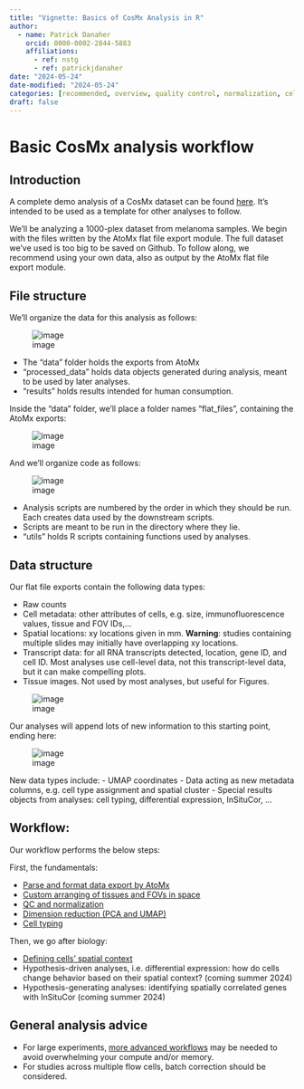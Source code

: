 ```yaml
---
title: "Vignette: Basics of CosMx Analysis in R"
author:
  - name: Patrick Danaher
    orcid: 0000-0002-2844-5883
    affiliations:
      - ref: nstg
      - ref: patrickjdanaher
date: "2024-05-24"
date-modified: "2024-05-24"
categories: [recommended, overview, quality control, normalization, cell typing, pre-processing]
draft: false
---
```


# Basic CosMx analysis workflow

## Introduction

A complete demo analysis of a CosMx dataset can be found [here]("https://github.com/Nanostring-Biostats/CosMx-Analysis-Scratch-Space/tree/Main/_code/vignette"). 
It's intended to be used as a template for other analyses to follow. 

We'll be analyzing a 1000-plex dataset from melanoma samples.
We begin with the files written by the AtoMx flat file export module. 
The full dataset we've used is too big to be saved on Github. 
To follow along, we recommend using your own data, also as output by the AtoMx flat file export module.

## File structure

We'll organize the data for this analysis as follows:

![image](https://github.com/Nanostring-Biostats/CosMx-Analysis-Scratch-Space/assets/4357938/19fbb937-4d5a-414a-9c08-1577860c0225)

- The "data" folder holds the exports from AtoMx
- "processed_data" holds data objects generated during analysis, meant to be used by later analyses. 
- "results" holds results intended for human consumption.

Inside the "data" folder, we'll place a folder names "flat_files", containing the AtoMx exports:

![image](https://github.com/Nanostring-Biostats/CosMx-Analysis-Scratch-Space/assets/4357938/a29d3832-5d47-4179-a966-f7c6ef666b94)

And we'll organize code as follows:

![image](https://github.com/Nanostring-Biostats/CosMx-Analysis-Scratch-Space/assets/4357938/effb200a-31db-4c0e-b0b0-d92d42eef459)

- Analysis scripts are numbered by the order in which they should be run. Each creates data used by the downstream scripts. 
- Scripts are meant to be run in the directory where they lie.
- "utils" holds R scripts containing functions used by analyses.
  
## Data structure

Our flat file exports contain the following data types:

- Raw counts
- Cell metadata: other attributes of cells, e.g. size, immunofluorescence values, tissue and FOV IDs,...
- Spatial locations: xy locations given in mm. **Warning**: studies containing multiple slides may initially have overlapping xy locations.
- Transcript data: for all RNA transcripts detected, location, gene ID, and cell ID. Most analyses use cell-level data, not this transcript-level data, but it can make compelling plots.
- Tissue images. Not used by most analyses, but useful for Figures. 

![image](img/data_before.png)

Our analyses will append lots of new information to this starting point, ending here:

![image](img/data_after.png)

New data types include:
- UMAP coordinates
- Data acting as new metadata columns, e.g. cell type assignment and spatial cluster
- Special results objects from analyses: cell typing, differential expression, InSituCor, ...



## Workflow:

Our workflow performs the below steps:

First, the fundamentals:

- [Parse and format data export by AtoMx](https://github.com/Nanostring-Biostats/CosMx-Analysis-Scratch-Space/blob/Main/_code/vignette/0.-loading-flat-files.Rmd)
- [Custom arranging of tissues and FOVs in space](https://github.com/Nanostring-Biostats/CosMx-Analysis-Scratch-Space/blob/Main/_code/vignette/1.%20finessing%20tissues%20spatial%20arrangement.Rmd)
- [QC and normalization](https://github.com/Nanostring-Biostats/CosMx-Analysis-Scratch-Space/blob/Main/_code/vignette/2.%20QC%20and%20normalization.Rmd)
- [Dimension reduction (PCA and UMAP)](https://github.com/Nanostring-Biostats/CosMx-Analysis-Scratch-Space/blob/Main/_code/vignette/3.%20dimension%20reduction.Rmd)
- [Cell typing](https://github.com/Nanostring-Biostats/CosMx-Analysis-Scratch-Space/blob/Main/_code/vignette/4.%20cell%20typing.Rmd)

Then, we go after biology:

- [Defining cells' spatial context](https://github.com/Nanostring-Biostats/CosMx-Analysis-Scratch-Space/blob/Main/_code/vignette/5.%20define%20spatial%20context.Rmd)
- Hypothesis-driven analyses, i.e. differential expression: how do cells change behavior based on their spatial context? (coming summer 2024)
- Hypothesis-generating analyses: identifying spatially correlated genes with InSituCor (coming summer 2024)


## General analysis advice

- For large experiments, [more advanced workflows](https://nanostring-biostats.github.io/CosMx-Analysis-Scratch-Space/posts/big-data/) 
may be needed to avoid overwhelming your compute and/or memory. 
- For studies across multiple flow cells, batch correction should be considered.
  


